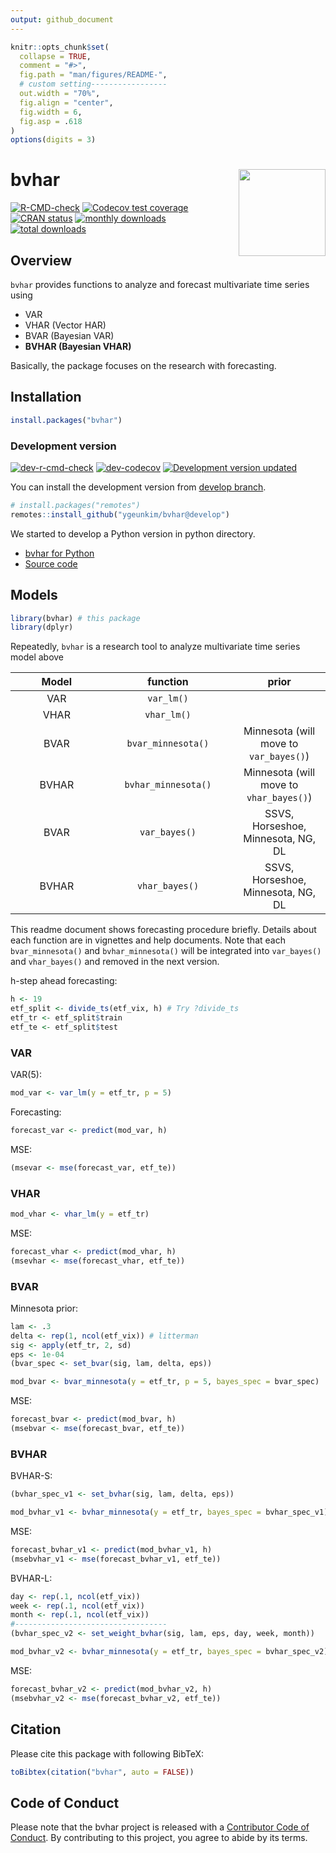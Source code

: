 ```yaml
---
output: github_document
---
```


<!-- README.md is generated from README.Rmd. Please edit that file -->

```r
knitr::opts_chunk$set(
  collapse = TRUE,
  comment = "#>",
  fig.path = "man/figures/README-",
  # custom setting-----------------
  out.width = "70%",
  fig.align = "center",
  fig.width = 6,
  fig.asp = .618
)
options(digits = 3)
```

# bvhar <img src='man/figures/logo.png' align="right" height="139" />

<!-- badges: start -->
[![R-CMD-check](https://github.com/ygeunkim/bvhar/actions/workflows/R-CMD-check.yaml/badge.svg?branch=master)](https://github.com/ygeunkim/bvhar/actions/workflows/R-CMD-check.yaml?query=branch%3Amaster)
[![Codecov test coverage](https://codecov.io/gh/ygeunkim/bvhar/graph/badge.svg?flag=r-package)](https://app.codecov.io/gh/ygeunkim/bvhar)
[![CRAN status](https://www.r-pkg.org/badges/version/bvhar)](https://CRAN.R-project.org/package=bvhar)
[![monthly downloads](https://cranlogs.r-pkg.org/badges/last-month/bvhar?color=blue)](https://cran.r-project.org/package=bvhar)
[![total downloads](https://cranlogs.r-pkg.org/badges/grand-total/bvhar?color=blue)](https://cran.r-project.org/package=bvhar)
<!-- badges: end -->

## Overview

`bvhar` provides functions to analyze and forecast multivariate time series using

- VAR
- VHAR (Vector HAR)
- BVAR (Bayesian VAR)
- **BVHAR (Bayesian VHAR)**

Basically, the package focuses on the research with forecasting.

## Installation

```r
install.packages("bvhar")
```

### Development version

<!-- dev badges: start -->
[![dev-r-cmd-check](https://github.com/ygeunkim/bvhar/actions/workflows/R-CMD-check.yaml/badge.svg?branch=develop)](https://github.com/ygeunkim/bvhar/actions/workflows/R-CMD-check.yaml?query=branch%3Adevelop)
[![dev-codecov](https://codecov.io/github/ygeunkim/bvhar/branch/develop/graph/badge.svg?flag=r-package)](https://app.codecov.io/gh/ygeunkim/bvhar/tree/develop)
[![Development version updated](https://img.shields.io/github/last-commit/ygeunkim/bvhar/develop?label=dev%20updated)](https://github.com/ygeunkim/bvhar/tree/develop)
<!-- dev badges: end -->

You can install the development version from [develop branch](https://github.com/ygeunkim/bvhar/tree/develop).

```r
# install.packages("remotes")
remotes::install_github("ygeunkim/bvhar@develop")
```

We started to develop a Python version in python directory.

- [bvhar for Python](https://ygeunkim.github.io/package/bvhar/python/)
- [Source code](https://github.com/ygeunkim/bvhar/tree/master/python)

## Models

```r
library(bvhar) # this package
library(dplyr)
```

Repeatedly, `bvhar` is a research tool to analyze multivariate time series model above

| Model | function | prior |  
|:-----:|:--------:|:-----:|  
| VAR | `var_lm()` | |  
| VHAR | `vhar_lm()` | |  
| BVAR | `bvar_minnesota()` | Minnesota (will move to `var_bayes()`) |  
| BVHAR | `bvhar_minnesota()` | Minnesota (will move to `vhar_bayes()`) |  
| BVAR | `var_bayes()` | SSVS, Horseshoe, Minnesota, NG, DL |  
| BVHAR | `vhar_bayes()` | SSVS, Horseshoe, Minnesota, NG, DL |  

This readme document shows forecasting procedure briefly.
Details about each function are in vignettes and help documents.
Note that each `bvar_minnesota()` and `bvhar_minnesota()` will be integrated into `var_bayes()` and `vhar_bayes()` and removed in the next version.

h-step ahead forecasting:

```r
h <- 19
etf_split <- divide_ts(etf_vix, h) # Try ?divide_ts
etf_tr <- etf_split$train
etf_te <- etf_split$test
```

### VAR

VAR(5):

```r
mod_var <- var_lm(y = etf_tr, p = 5)
```

Forecasting:

```r
forecast_var <- predict(mod_var, h)
```

MSE:

```r
(msevar <- mse(forecast_var, etf_te))
```

### VHAR

```r
mod_vhar <- vhar_lm(y = etf_tr)
```

MSE:

```r
forecast_vhar <- predict(mod_vhar, h)
(msevhar <- mse(forecast_vhar, etf_te))
```

### BVAR

Minnesota prior:

```r
lam <- .3
delta <- rep(1, ncol(etf_vix)) # litterman
sig <- apply(etf_tr, 2, sd)
eps <- 1e-04
(bvar_spec <- set_bvar(sig, lam, delta, eps))
```

```r
mod_bvar <- bvar_minnesota(y = etf_tr, p = 5, bayes_spec = bvar_spec)
```

MSE:

```r
forecast_bvar <- predict(mod_bvar, h)
(msebvar <- mse(forecast_bvar, etf_te))
```

### BVHAR

BVHAR-S:

```r
(bvhar_spec_v1 <- set_bvhar(sig, lam, delta, eps))
```

```r
mod_bvhar_v1 <- bvhar_minnesota(y = etf_tr, bayes_spec = bvhar_spec_v1)
```

MSE:

```r
forecast_bvhar_v1 <- predict(mod_bvhar_v1, h)
(msebvhar_v1 <- mse(forecast_bvhar_v1, etf_te))
```

BVHAR-L:

```r
day <- rep(.1, ncol(etf_vix))
week <- rep(.1, ncol(etf_vix))
month <- rep(.1, ncol(etf_vix))
#----------------------------------
(bvhar_spec_v2 <- set_weight_bvhar(sig, lam, eps, day, week, month))
```

```r
mod_bvhar_v2 <- bvhar_minnesota(y = etf_tr, bayes_spec = bvhar_spec_v2)
```

MSE:

```r
forecast_bvhar_v2 <- predict(mod_bvhar_v2, h)
(msebvhar_v2 <- mse(forecast_bvhar_v2, etf_te))
```

## Citation

Please cite this package with following BibTeX:

```r
toBibtex(citation("bvhar", auto = FALSE))
```

## Code of Conduct
  
  Please note that the bvhar project is released with a [Contributor Code of Conduct](https://contributor-covenant.org/version/2/0/CODE_OF_CONDUCT.html). By contributing to this project, you agree to abide by its terms.
